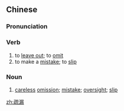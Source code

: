 ==Chinese==
{{zh-forms}}

===Pronunciation===
{{zh-pron
|m=shūlòu
|c=so1 lau6
|mn=so͘-lāu/qz:so͘-liō
|cat=v,n
}}

===Verb===
{{zh-verb}}

# to [[leave out]]; to [[omit]]
# to make a [[mistake]]; to [[slip]]

===Noun===
{{zh-noun}}

# [[careless]] [[omission]]; [[mistake]]; [[oversight]]; [[slip]]

[[zh:疏漏]]